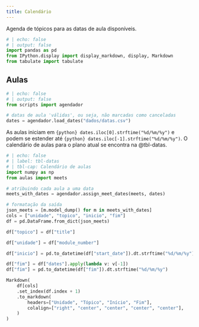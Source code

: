 ```yaml
---
title: Calendário
---
```


Agenda de tópicos para as datas de aula disponíveis.

```python
# | echo: false
# | output: false
import pandas as pd
from IPython.display import display_markdown, display, Markdown
from tabulate import tabulate
```

## Aulas

```python
# | echo: false
# | output: false
from scripts import agendador

# datas de aula 'válidas', ou seja, não marcadas como canceladas
dates = agendador.load_dates("dados/datas.csv")
```

As aulas iniciam em `{python} dates.iloc[0].strftime("%d/%m/%y")` e podem se estender até `{python} dates.iloc[-1].strftime("%d/%m/%y")`.
O calendário de aulas para o plano atual se encontra na @tbl-datas.

```python
# | echo: false
# | label: tbl-datas
# | tbl-cap: Calendário de aulas
import numpy as np
from aulas import meets

# atribuindo cada aula a uma data
meets_with_dates = agendador.assign_meet_dates(meets, dates)

# formatação da saída
json_meets = [m.model_dump() for m in meets_with_dates]
cols = ["unidade", "topico", "inicio", "fim"]
df = pd.DataFrame.from_dict(json_meets)

df["topico"] = df["title"]

df["unidade"] = df["module_number"]

df["inicio"] = pd.to_datetime(df["start_date"]).dt.strftime("%d/%m/%y")

df["fim"] = df["dates"].apply(lambda v: v[-1])
df["fim"] = pd.to_datetime(df["fim"]).dt.strftime("%d/%m/%y")

Markdown(
    df[cols]
    .set_index(df.index + 1)
    .to_markdown(
        headers=["Unidade", "Tópico", "Início", "Fim"],
        colalign=["right", "center", "center", "center", "center"],
    )
)

```
